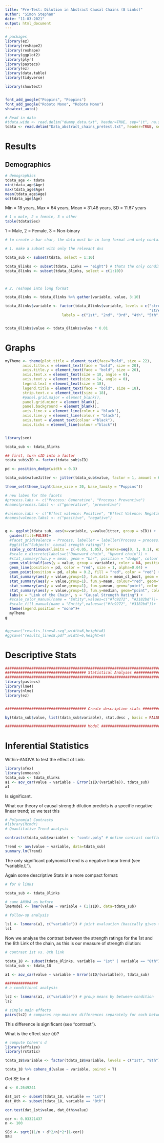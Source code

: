 ```yaml
---
title: "Pre-Test: Dilution in Abstract Causal Chains (8 Links)"
author: "Simon Stephan"
date: "11-03-2021"
output: html_document
---
```


```r
# packages
library(ez)
library(reshape2)
library(reshape)
library(ggplot2)
library(plyr)
library(pastecs)
library(ez)
library(data.table)
library(tidyverse) 

library(showtext)


font_add_google("Poppins", "Poppins")
font_add_google("Roboto Mono", "Roboto Mono")
showtext_auto()
```


```r
# Read in data
#tdata.wide <- read.delim("dummy_data.txt", header=TRUE, sep="\t", na.strings="NA", dec=".", strip.white=TRUE)
tdata <- read.delim("Data_abstract_chains_pretest.txt", header=TRUE, sep="\t", na.strings="NA", dec=".", strip.white=TRUE)
```

# Results 

## Demographics

```r
# demographics 
tdata_age <- tdata
min(tdata_age$Age)
max(tdata_age$Age)
mean(tdata_age$Age)
sd(tdata_age$Age)
```
Min = 18 years, 
Max = 64 years, 
Mean = 31.48 years, 
SD = 11.67 years



```r
# 1 = male, 2 = female, 3 = other
table(tdata$Sex)
```


1 = Male, 2 = Female, 3 = Non-binary



```r
# to create a bar char, the data must be in long format and only contain the relevant dependent variables

# 1. make a subset with only the relevant dvs 

tdata_sub <- subset(tdata, select = 1:10)

tdata_8links <- subset(tdata, Links == "eight") # thats the only condition but we use a generic code here 
tdata_8links <- subset(tdata_8links, select = c(1:10))



# 2. reshape into long format 

tdata_8links <- tdata_8links %>% gather(variable, value, 3:10)

tdata_8links$variable <- factor(tdata_8links$variable, levels = c("strength_1", "strength_2", "strength_3", "strength_4", 
                                                                  "strength_5", "strength_6", "strength_7", "strength_8"), 
                          labels = c("1st", "2nd", "3rd", "4th", "5th", "6th", "7th", "8th"))


tdata_8links$value <- tdata_8links$value * 0.01


```

# Graphs


```r
myTheme <- theme(plot.title = element_text(face="bold", size = 22),
        axis.title.x = element_text(face = "bold", size = 20),
        axis.title.y = element_text(face = "bold", size = 20),
        axis.text.x = element_text(size = 18, angle = 0), 
        axis.text.y = element_text(size = 14, angle = 0),
        legend.text = element_text(size = 18),
        legend.title = element_text(face = "bold", size = 18),
        strip.text.x = element_text(size = 18),
        #panel.grid.major = element_blank(), 
        panel.grid.minor = element_blank(), 
        panel.background = element_blank(), 
        axis.line.x = element_line(colour = "black"), 
        axis.line.y = element_line(colour = "black"),
        axis.text = element_text(colour ="black"), 
        axis.ticks = element_line(colour ="black"))


library(see)

tdata_sub <- tdata_8links

## first, turn sID into a factor
tdata_sub$sID <- factor(tdata_sub$sID)

pd <- position_dodge(width = 0.3)

tdata_sub$valueJitter <- jitter(tdata_sub$value, factor = 1, amount = 0.04)

theme_set(theme_light(base_size = 20, base_family = "Poppins"))

# new labes for the facets 
#process.labs <- c("Process: Generative", "Process: Preventive")
#names(process.labs) <- c("generative", "preventive")

#valence.labs <- c("Effect valence: Positive", "Effect Valence: Negative")
#names(valence.labs) <- c("positive", "negative")


g <- ggplot(tdata_sub, aes(x=variable, y=valueJitter, group = sID)) +
  guides(fill=FALSE)+
  #facet_grid(Valence ~ Process, labeller = labeller(Process = process.labs, Valence = valence.labs))+
  #ggtitle("Subjects' causal srength ratings") +
  scale_y_continuous(limits = c(-0.05, 1.05), breaks=seq(0, 1, 0.1), expand = c(0,0)) +
  #scale_x_discrete(labels=c("Downward chain", "Upward chain")) +
  #stat_summary(fun.y = mean, geom = "bar", position = "dodge", colour = "black", alpha =0.5) +
  geom_violinhalf(aes(y = value, group = variable), color = NA, position=position_dodge(1), alpha = 0.2)+
  geom_line(position = pd, color = "red", size = 1, alpha=0.04) +
  geom_point(position = pd, alpha = 0.2, fill = "red", color = "red") +
  stat_summary(aes(y = value,group=1), fun.data = mean_cl_boot, geom = "errorbar", width = 0, size = 1) +
  stat_summary(aes(y = value,group=1), fun.y=mean, colour="red", geom="line",group=1, size = 1.5, linetype = "solid", alpha = 0.6)+
  stat_summary(aes(y = value,group=1), fun.y=mean, geom="point", color = "black", fill = "red", shape = 22, size = 5, group=1, alpha = 0.8)+
  stat_summary(aes(y = value,group=1), fun.y=median, geom="point", color = "black", shape = 8, size = 5, group=1, alpha = 1, position = position_dodge(width = 0.5))+
  labs(x = "Link of the Chain", y = "Causal Strength Rating") +
  #scale_color_manual(name = "Entity",values=c("#fc9272", "#3182bd"))+
  #scale_fill_manual(name = "Entity",values=c("#fc9272", "#3182bd"))+
  theme(legend.position = "none")+
  myTheme
g


#ggsave("results_lines8.svg",width=6,height=6)
#ggsave("results_lines8.pdf",width=6,height=6)
```




# Descriptive Stats

```r

################################################################################################################
##################################### Statistical Analyses #####################################################
################################################################################################################
library(pastecs)
library(lme4)
library(nlme)
library(ez)


##################################### Create descriptive stats ###################################

by(tdata_sub$value, list(tdata_sub$variable), stat.desc , basic = FALSE)

##################################### Model ######################################################
```

# Inferential Statistics

Within-ANOVA to test the effect of Link:

```r
library(afex)
library(emmeans)
tdata_sub <- tdata_8links
a1 <- aov_car(value ~ variable + Error(sID/(variable)), tdata_sub)
a1


```
Is significant. 



What our theory of causal strength dilution predicts is a specific negative linear trend; so we test this

```r
# Polynomial Contrasts
#library(Rcmdr)
# Quantitative Trend analysis

contrasts(tdata_sub$variable) <- "contr.poly" # define contrast coefficients

Trend <- aov(value ~ variable, data=tdata_sub)
summary.lm(Trend)


```
The only significant polynomial trend is a negative linear trend (see "variable.L"). 



Again some descriptive Stats in a more compact format:

```r
# for 8 links 

tdata_sub <- tdata_8links

# same ANOVA as before
lmeModel <- lmer(value ~ variable + (1|sID), data=tdata_sub)

# follow-up analysis 

ls1 <- lsmeans(a1, c("variable")) # joint evaluation (basically gives the same table)
ls1
```

Now we analyse the contrast between the strength ratings for the 1st and the 8th Link of the chain, as this is our measure of strength dilution:

```r
# contrast 1st vs. 8th link 

tdata_18 <- subset(tdata_8links, variable == "1st" | variable == "8th")
tdata_sub <- tdata_18

a1 <- aov_car(value ~ variable + Error(sID/(variable)), tdata_sub)

############### 
# a conditional analysis 

ls2 <- lsmeans(a1, c("variable")) # group means by between-condition
ls2

# simple main effects 
pairs(ls2) # compares rep-measure differences separately for each between-factor level

```
This difference is significant (see "contrast").

What is the effect size (d)?

```r
# compute Cohen's d
library(effsize)
library(rstatix)

tdata_18$variable <- factor(tdata_18$variable, levels = c("1st", "8th"))

tdata_18 %>% cohens_d(value ~ variable, paired = T)

```


Get SE for d

```r

d <- 0.2649241	

dat_1st <- subset(tdata_18, variable == "1st")
dat_8th <- subset(tdata_18, variable == "8th")

cor.test(dat_1st$value, dat_8th$value)

cor <- 0.03321437 
n <- 100

SEd <- sqrt((1/n + d^2/n)*2*(1-cor))
SEd
```